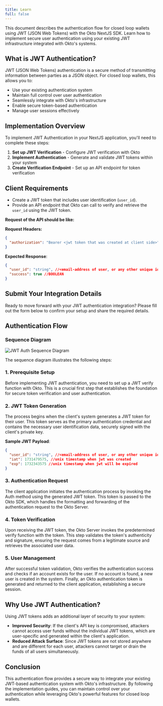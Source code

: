 ```yaml
---
title: Learn
full: false
---
```


This document describes the authentication flow for closed loop wallets using JWT (JSON Web Tokens) with the Okto NextJS SDK. Learn how to implement secure user authentication using your existing JWT infrastructure integrated with Okto's systems.


## What is JWT Authentication?

JWT (JSON Web Tokens) authentication is a secure method of transmitting information between parties as a JSON object. For closed loop wallets, this allows you to:

- Use your existing authentication system
- Maintain full control over user authentication
- Seamlessly integrate with Okto's infrastructure
- Enable secure token-based authentication
- Manage user sessions effectively

## Implementation Overview

To implement JWT Authentication in your NextJS application, you'll need to complete these steps:

1. **Set up JWT Verification** - Configure JWT verification with Okto
2. **Implement Authentication** - Generate and validate JWT tokens within your system
3. **Create Verification Endpoint** - Set up an API endpoint for token verification

## Client Requirements

- Create a JWT token that includes user identification (`user_id`).
- Provide an API endpoint that Okto can call to verify and retrieve the `user_id` using the JWT token.

**Request of the API should be like:**

**Request Headers:**

```json
{
  "authorization": "Bearer <jwt token that was created at client side>"
}
```

**Expected Response**:

```json
{
  "user_id": "string", //<email-address of user, or any other unique identification of user>,
  "success": true //BOOLEAN
}
```

## Submit Your Integration Details

Ready to move forward with your JWT authentication integration? Please fill out the form below to confirm your setup and share the required details.

<TypeformEmbed id="JOvE1w2S" />

## Authentication Flow

### Sequence Diagram

![JWT Auth Sequence Diagram](/images/jwt-auth-sequence-diagram.png)

The sequence diagram illustrates the following steps:

### 1. Prerequisite Setup

Before implementing JWT authentication, you need to set up a JWT verify function with Okto. This is a crucial first step that establishes the foundation for secure token verification and user authentication.

### 2. JWT Token Generation

The process begins when the client's system generates a JWT token for their user. This token serves as the primary authentication credential and contains the necessary user identification data, securely signed with the client's private key.

**Sample JWT Payload**:

```json
{
  "user_id": "string", //<email-address of user, or any other unique identification of user>,
  "iat": 1731479575, //unix timestamp when jwt was created
  "exp": 1732343575 //unix timestamp when jwt will be expired
}
```

### 3. Authentication Request

The client application initiates the authentication process by invoking the Auth method using the generated JWT token. This token is passed to the Okto SDK, which handles the formatting and forwarding of the authentication request to the Okto Server.

### 4. Token Verification

Upon receiving the JWT token, the Okto Server invokes the predetermined verify function with the token. This step validates the token's authenticity and signature, ensuring the request comes from a legitimate source and retrieves the associated user data.

### 5. User Management

After successful token validation, Okto verifies the authentication success and checks if an account exists for the user. If no account is found, a new user is created in the system. Finally, an Okto authentication token is generated and returned to the client application, establishing a secure session.

## Why Use JWT Authentication?

Using JWT tokens adds an additional layer of security to your system:

- **Improved Security**: If the client's API key is compromised, attackers cannot access user funds without the individual JWT tokens, which are user-specific and generated within the client's application.
- **Reduced Attack Surface**: Since JWT tokens are not stored anywhere and are different for each user, attackers cannot target or drain the funds of all users simultaneously.

## Conclusion

This authentication flow provides a secure way to integrate your existing JWT-based authentication system with Okto's infrastructure. By following the implementation guides, you can maintain control over your authentication while leveraging Okto's powerful features for closed loop wallets.
